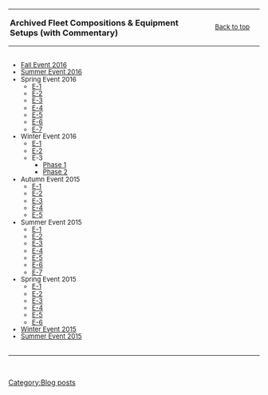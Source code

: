 <hr><div style="float:right; padding:0px 20px; font-size:13px">[[#Top|Back to top]]</div>
<div style="padding:0px 3px; font-size:16.5px; font-weight:bold">
Archived Fleet Compositions & Equipment Setups (with Commentary)
</div>
<hr /><div style="line-height:110%; padding:3px; font-size:13px" class="plainlinks">
* [[User_blog:Kuras/Fall_Event_2016|Fall Event 2016]]
* [[User_blog:Kuras/Summer_Event_2016|Summer Event 2016]]
* Spring Event 2016
** [http://imgur.com/a/IVgbW E-1]
** [http://imgur.com/a/zcTJ4 E-2]
** [http://imgur.com/a/EFG07 E-3]
** [http://imgur.com/a/mT1kc E-4]
** [http://imgur.com/a/L7T4j E-5]
** [http://imgur.com/a/ZPYzW E-6]
** [http://imgur.com/a/YhJb3 E-7]
* Winter Event 2016
** [http://imgur.com/a/KVpV6 E-1]
** [http://imgur.com/a/Hexj8 E-2]
** E-3
*** [http://imgur.com/a/IzAoQ Phase 1]
*** [http://imgur.com/a/ltu20 Phase 2]
* Autumn Event 2015
** [http://imgur.com/a/2iMjW E-1]
** [http://imgur.com/a/MW4im E-2]
** [http://imgur.com/a/h8Psc E-3]
** [http://imgur.com/a/oIgQY E-4]
** [http://imgur.com/a/cJZdQ E-5]
* Summer Event 2015
** [http://imgur.com/a/Q7WEd E-1]
** [http://imgur.com/a/t4KBd E-2]
** [http://imgur.com/a/7vv4q E-3]
** [http://imgur.com/a/HOy0F E-4]
** [http://imgur.com/a/GhS09 E-5]
** [http://imgur.com/a/mSWvu E-6]
** [http://imgur.com/a/ZxZdy E-7]
* Spring Event 2015
** [http://imgur.com/a/Rt4PP E-1]
** [http://imgur.com/a/VF4Uh E-2]
** [http://imgur.com/a/RETj1 E-3]
** [http://imgur.com/a/9xyqW E-4]
** [http://imgur.com/a/scG8d E-5]
** [http://imgur.com/a/nNkyh E-6]
* [http://imgur.com/a/pAJJR Winter Event 2015]
* [http://imgur.com/a/3AFRC Summer Event 2015]
</div>
<hr><br>
[[Category:Blog posts]]